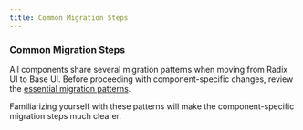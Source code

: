 ```yaml
---
title: Common Migration Steps
---
```


### Common Migration Steps

All components share several migration patterns when moving from Radix UI to Base UI. Before proceeding with component-specific changes, review the [essential migration patterns](/docs/get-started/migrating-from-radix-ui).

Familiarizing yourself with these patterns will make the component-specific migration steps much clearer.